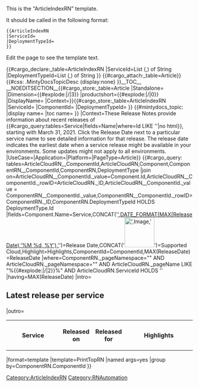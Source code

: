 <noinclude>
This is the "ArticleIndexRN" template.

It should be called in the following format:
<pre>
{{ArticleIndexRN
|ServiceId=
|DeploymentTypeId=
}}

</pre>
Edit the page to see the template text.

{{#cargo_declare:_table=ArticleIndexRN
|ServiceId=List (,) of String
|DeploymentTypeId=List (,) of String
}}
{{#cargo_attach:_table=Article}}
</noinclude>
<includeonly>{{#css: .MintyDocsTopicDesc {display:none} }}[[Category:ArticleIndexRN]]__TOC__
__NOEDITSECTION__{{#cargo_store:_table=Article
|Standalone={{{Standalone}}}
|Dimension={{#explode:{{FULLPAGENAME}}|/|3}}
|productshort={{#explode:{{FULLPAGENAME}}|/|0}}
|DisplayName={{{DisplayName|}}}
|Context={{{Context|}}}}}{{#cargo_store:_table=ArticleIndexRN
|ServiceId={{{ServiceId|}}}
|ComponentId={{{ComponentId|}}}
|DeploymentTypeId={{{DeploymentTypeId|}}}
}}
{{#mintydocs_topic:
|display name={{{DisplayName|}}}
|toc name={{{TocName|}}}
}}
{{EPPOHead|Role={{{Role|}}}|ComingSoon={{{ComingSoon|}}}|Dimension={{#explode:{{FULLPAGENAME}}|/|3}}|Context=These Release Notes provide information about recent releases of {{#cargo_query:tables=Service|fields=Name|where=Id LIKE '{{{ServiceId|}}}'|no html}}, starting with March 31, 2021. Click the Release Date next to a particular service name to see detailed information for that release. The release date indicates the earliest date when a service release might be available in your environments. Some updates might not apply to all environments.
|UseCase={{{UseCase|}}}|Application={{{Application|}}}|Platform={{{Platform|}}}|PageType=Article}}
{{#cargo_query:
tables=ArticleCloudRN__ComponentId,ArticleCloudRN,Component,ComponentRN__ComponentId,ComponentRN,DeploymentType
|join on=ArticleCloudRN__ComponentId._value=Component.Id,ArticleCloudRN__ComponentId._rowID=ArticleCloudRN._ID,ArticleCloudRN__ComponentId._value = ComponentRN__ComponentId._value,ComponentRN__ComponentId._rowID=ComponentRN._ID,ComponentRN.DeploymentTypeId HOLDS DeploymentType.Id
|fields=Component.Name=Service,CONCAT('[[',ArticleCloudRN._pageName,'#',DATE_FORMAT(MAX(ReleaseDate),'%M %d, %Y'),'|',DATE_FORMAT(MAX(ReleaseDate),'%M %d, %Y'),']]')=Release Date,CONCAT('[[File:',Image,'|80px]]')=Supported Cloud,Highlight=Highlights,ComponentId=ComponentId,MAX(ReleaseDate)=ReleaseDate
|where=ComponentRN._pageNamespace="{{NAMESPACENUMBER}}" AND ArticleCloudRN._pageNamespace="{{NAMESPACENUMBER}}" AND ArticleCloudRN._pageName LIKE "%{{#explode:{{FULLPAGENAME}}|/|2}}%" AND ArticleCloudRN.ServiceId HOLDS '{{{ServiceId|}}}'
|having=MAX(ReleaseDate)
|intro=<h2>Latest release per service</h2><table><tr><th>Service</th><th style="width:12%">Released on</th><th style="width:12%">Released for</th><th>Highlights</th></tr>
|outro=</table>
|format=template
|template=PrintTopRN
|named args=yes
|group by=ComponentRN.ComponentId
<!--|order by=ComponentRN.ReleaseDate DESC-->
}}</includeonly><noinclude>[[Category:RNAutomation]]</noinclude>